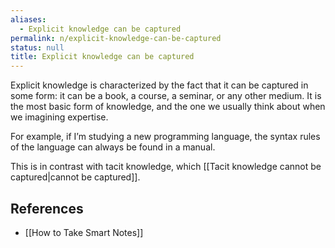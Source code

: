 ```yaml
---
aliases:
  - Explicit knowledge can be captured
permalink: n/explicit-knowledge-can-be-captured
status: null
title: Explicit knowledge can be captured
---
```

Explicit knowledge is characterized by the fact that it can be captured in some form: it can be a book, a course, a seminar, or any other medium. It is the most basic form of knowledge, and the one we usually think about when we imagining expertise.

For example, if I’m studying a new programming language, the syntax rules of the language can always be found in a manual.

This is in contrast with tacit knowledge, which [[Tacit knowledge cannot be captured|cannot be captured]].

## References

- [[How to Take Smart Notes]]
